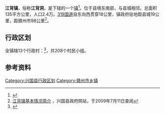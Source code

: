 {{中国乡级行政区|36/07/32/101/000}}
'''江背镇'''，俗称'''江背洞'''，是{{PRC admin/fullname|36/07/32/214/000|3}}下辖的一个[[镇|镇]]<ref>{{PRC admin/ref sgc|{{PRC admin/parent|36/07/32/101/000}}}}</ref>。位于县境东南部，与县城相邻。总面积135平方公里，人口2.4万。[[319国道|319国道]]自东向西贯穿18公里，镇政府驻地距县城19公里，距赣州市98公里<ref>[http://www.xingguo.gov.cn/xggk/xzqh/jbz/ 江背镇基本情况简介] {{Wayback|url=http://www.xingguo.gov.cn/xggk/xzqh/jbz/ |date=20130415042300 }}，兴国县政府网站，于2009年7月11日查阅</ref>。

== 行政区划 ==
全镇辖13个行政村：{{PRC admin/children|36/07/32/101/000}}<ref>{{PRC admin/ref sgc|36/07/32/101/000}}</ref>，共208个村民小组。

==参考资料==
{{Reflist}}

{{PRC admin/navcat|36/07/32/101/000}}
{{江西行政区划小作品}}
[[Category:兴国县行政区划|Category:兴国县行政区划]]
[[Category:赣州市乡镇|Category:赣州市乡镇]]